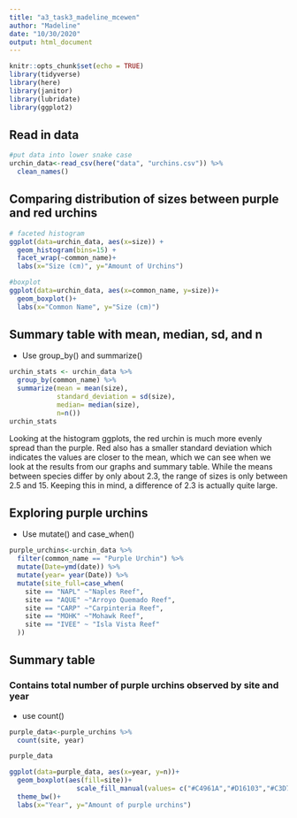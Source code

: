 ```yaml
---
title: "a3_task3_madeline_mcewen"
author: "Madeline"
date: "10/30/2020"
output: html_document
---
```


```r
knitr::opts_chunk$set(echo = TRUE)
library(tidyverse)
library(here)
library(janitor)
library(lubridate)
library(ggplot2)
```

## Read in data

```r

#put data into lower snake case 
urchin_data<-read_csv(here("data", "urchins.csv")) %>% 
  clean_names()
```

## Comparing distribution of sizes between purple and red urchins

```r
# faceted histogram
ggplot(data=urchin_data, aes(x=size)) +
  geom_histogram(bins=15) +
  facet_wrap(~common_name)+
  labs(x="Size (cm)", y="Amount of Urchins")
```

```r
#boxplot
ggplot(data=urchin_data, aes(x=common_name, y=size))+
  geom_boxplot()+
  labs(x="Common Name", y="Size (cm)")
```

## Summary table with mean, median, sd, and n
- Use group_by() and summarize()

```r
urchin_stats <- urchin_data %>% 
  group_by(common_name) %>% 
  summarize(mean = mean(size), 
            standard_deviation = sd(size), 
            median= median(size), 
            n=n())
urchin_stats
```

Looking at the histogram ggplots, the red urchin is much more evenly spread than the purple. Red also has a smaller standard deviation which indicates the values are closer to the mean, which we can see when we look at the results from our graphs and summary table. 
While the means between species differ by only about 2.3, the range of sizes is only between 2.5 and 15. Keeping this in mind, a difference of 2.3 is actually quite large. 


## Exploring purple urchins 
- Use mutate() and case_when()

```r
purple_urchins<-urchin_data %>% 
  filter(common_name == "Purple Urchin") %>% 
  mutate(Date=ymd(date)) %>% 
  mutate(year= year(Date)) %>% 
  mutate(site_full=case_when(
    site == "NAPL" ~"Naples Reef",
    site == "AQUE" ~"Arroyo Quemado Reef",
    site == "CARP" ~"Carpinteria Reef",
    site == "MOHK" ~"Mohawk Reef",
    site == "IVEE" ~ "Isla Vista Reef"
  ))
```

## Summary table 
### Contains total number of purple urchins observed by site and year
- use count()

```r
purple_data<-purple_urchins %>% 
  count(site, year)

purple_data
```

```r
ggplot(data=purple_data, aes(x=year, y=n))+
  geom_boxplot(aes(fill=site))+
                 scale_fill_manual(values= c("#C4961A","#D16103","#C3D7A4","#4E84C4","#F4EDCA"))+
  theme_bw()+
  labs(x="Year", y="Amount of purple urchins")

```





